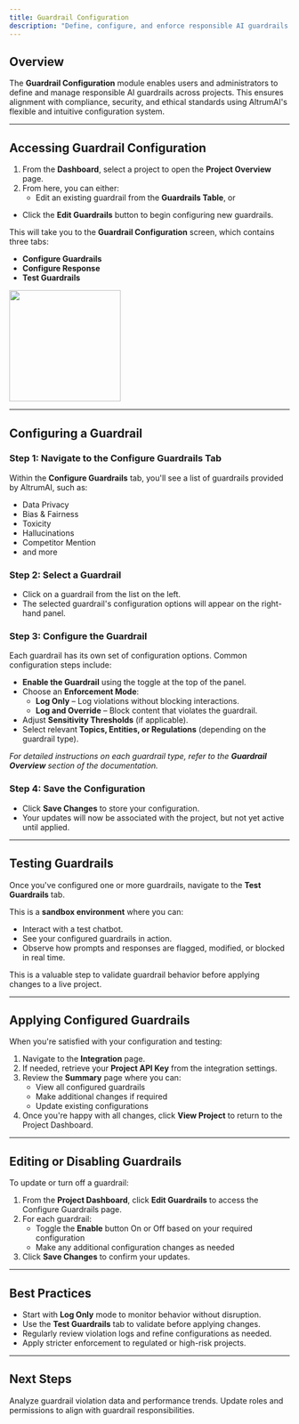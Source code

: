 ```yaml
---
title: Guardrail Configuration
description: "Define, configure, and enforce responsible AI guardrails within your projects"
---
```


## Overview

The **Guardrail Configuration** module enables users and administrators to define and manage responsible AI guardrails across projects. This ensures alignment with compliance, security, and ethical standards using AltrumAI's flexible and intuitive configuration system.

---

## Accessing Guardrail Configuration

1. From the **Dashboard**, select a project to open the **Project Overview** page.
2. From here, you can either:
   - Edit an existing guardrail from the **Guardrails Table**, or
- Click the **Edit Guardrails** button to begin configuring new guardrails.

This will take you to the **Guardrail Configuration** screen, which contains three tabs:
- **Configure Guardrails**
- **Configure Response**
- **Test Guardrails**

<img height="200" src="/images/Policy Config.png" />

---

## Configuring a Guardrail

### Step 1: Navigate to the Configure Guardrails Tab

Within the **Configure Guardrails** tab, you'll see a list of guardrails provided by AltrumAI, such as:
- Data Privacy
- Bias & Fairness
- Toxicity
- Hallucinations
- Competitor Mention
- and more

### Step 2: Select a Guardrail

- Click on a guardrail from the list on the left.
- The selected guardrail's configuration options will appear on the right-hand panel.

### Step 3: Configure the Guardrail

Each guardrail has its own set of configuration options. Common configuration steps include:

- **Enable the Guardrail** using the toggle at the top of the panel.
- Choose an **Enforcement Mode**:
  - **Log Only** – Log violations without blocking interactions.
  - **Log and Override** – Block content that violates the guardrail.
- Adjust **Sensitivity Thresholds** (if applicable).
- Select relevant **Topics, Entities, or Regulations** (depending on the guardrail type).

 _For detailed instructions on each guardrail type, refer to the **Guardrail Overview** section of the documentation._

### Step 4: Save the Configuration

- Click **Save Changes** to store your configuration.
- Your updates will now be associated with the project, but not yet active until applied.

---

## Testing Guardrails

Once you've configured one or more guardrails, navigate to the **Test Guardrails** tab.

This is a **sandbox environment** where you can:

- Interact with a test chatbot.
- See your configured guardrails in action.
- Observe how prompts and responses are flagged, modified, or blocked in real time.

This is a valuable step to validate guardrail behavior before applying changes to a live project.

---

## Applying Configured Guardrails

When you're satisfied with your configuration and testing:

1. Navigate to the **Integration** page.
2. If needed, retrieve your **Project API Key** from the integration settings.
3. Review the **Summary** page where you can:
   - View all configured guardrails
   - Make additional changes if required
   - Update existing configurations
4. Once you're happy with all changes, click **View Project** to return to the Project Dashboard.

---

## Editing or Disabling Guardrails

To update or turn off a guardrail:

1. From the **Project Dashboard**, click **Edit Guardrails** to access the Configure Guardrails page.
2. For each guardrail:
   - Toggle the **Enable** button On or Off based on your required configuration
   - Make any additional configuration changes as needed
3. Click **Save Changes** to confirm your updates.

---

## Best Practices

- Start with **Log Only** mode to monitor behavior without disruption.
- Use the **Test Guardrails** tab to validate before applying changes.
- Regularly review violation logs and refine configurations as needed.
- Apply stricter enforcement to regulated or high-risk projects.

---

## Next Steps

<CardGroup cols={2}>
  <Card
    title="Review Reports"
    icon="chart-bar"
    href="/product-guide/generating-and-viewing-reports"
  >
    Analyze guardrail violation data and performance trends.
  </Card>
  <Card
    title="Manage Users"
    icon="user-gear"
    href="/product-guide/managing-users-and-permissions"
  >
    Update roles and permissions to align with guardrail responsibilities.
  </Card>
</CardGroup>
